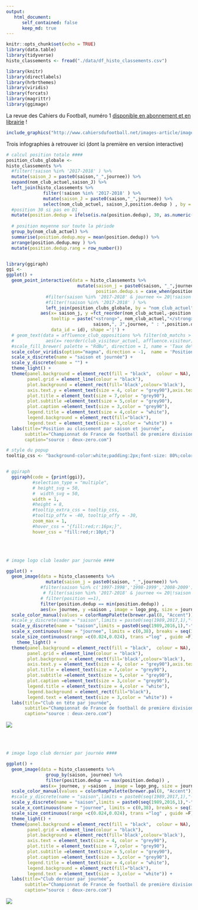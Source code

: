 ```yaml
---
output:
   html_document:
      self_contained: false
      keep_md: true
---
```

 
```r
knitr::opts_chunk$set(echo = TRUE)
library(data.table)
library(tidyverse)
histo_classements <- fread("./data/df_histo_classements.csv")

library(knitr)
library(directlabels)
library(hrbrthemes)
library(viridis)
library(forcats)
library(magrittr)
library(ggimage)


```

La revue des Cahiers du Football, numéro 1 [disponible en abonnement et en librairie](http://www.cahiersdufootball.net/article-la-revue-numero-1-6964) !

```r
include_graphics("http://www.cahiersdufootball.net/images-article/images2/2018_05/numero-1-couv-double-2-480.jpg")
```


Trois infographies à retrouver ici (dont la première en version interactive)

```r


# calcul position totale ####
position_clubs_globale <-
histo_classements %>% 
  #filter(!saison %in% '2017-2018' ) %>%
  mutate(saison_J = paste0(saison,"_",journee)) %>%
  expand(nom_club_actuel,saison_J) %>%
  left_join(histo_classements %>% 
              filter(!saison %in% '2017-2018' ) %>%
              mutate(saison_J = paste0(saison,"_",journee)) %>%
              select(nom_club_actuel, saison_J,position.dedup ) , by = c("nom_club_actuel", "saison_J")) %>%
  #position 30 si pas en D1
  mutate(position.dedup = ifelse(is.na(position.dedup), 30, as.numeric(position.dedup))) %>%
  
  # position moyenne sur toute la période
  group_by(nom_club_actuel) %>%
  summarise(position.dedup.moy = mean(position.dedup)) %>%
  arrange(position.dedup.moy ) %>%
  mutate(position.dedup.rang = row_number())


library(ggiraph)
ggi <-
ggplot() +
  geom_point_interactive(data = histo_classements %>%
                           mutate(saison_j = paste0(saison, "_",journee), id = row_number(),
                                  position.dedup.s = case_when(position.dedup == 1 ~ "1er", TRUE ~ paste0(position.dedup,"ème"))) %>%
               #filter(saison %in% '2017-2018' & journee <= 20|!saison %in% '2017-2018' ) %>%
               #filter(!saison %in% '2017-2018' ) %>%
               left_join(position_clubs_globale, by = "nom_club_actuel"),# %>% filter(!saison %in% '2017-2018'),
             aes(x= saison_j, y =fct_reorder(nom_club_actuel,-position.dedup.moy)  , color = position.dedup,
                 tooltip = paste("<strong>", nom_club_actuel,"</strong><br />", 
                                 saison,", J",journee, " : ",position.dedup.s,"<br />"),
                 data_id = id), shape ='|') +
  # geom_text(data = affluence_club_oppositions %>% filter(nb_matchs > 5),
  #            aes(x= reorder(club_visiteur_actuel, affluence.visiteur), y =reorder(club_domicile_actuel, affluence.domicile), label = percent(tx_remplissage %>% round(2)) ,size =affluence), color ="grey") +
  #scale_fill_brewer( palette = "RdBu", direction = 1, name = 'Taux de\remplissage') +
  scale_color_viridis(option="magma", direction = -1,  name = 'Position',guide=guide_colorbar(reverse = TRUE)) +
  scale_x_discrete(name = "saison et journée") +
  scale_y_discrete(name = "") +
  theme_light() +
  theme(panel.background = element_rect(fill = "black",  colour = NA),
        panel.grid = element_line(colour = "black"),
        plot.background = element_rect(fill='black',colour='black'),
        axis.text.y = element_text(size = 4, color = "grey90"),axis.text.x = element_blank(),
        plot.title = element_text(size = 7,color = "grey90"),
        plot.subtitle =element_text(size = 5,color = "grey90"),
        plot.caption =element_text(size = 3,color = "grey90"),
        legend.title = element_text(size = 4,color = "white"),
        legend.background = element_rect(fill="black"),
        legend.text = element_text(size = 3,color = "white")) +
  labs(title="Position au classement par saison et journée",
       subtitle="Championnat de France de football de première division, saisons 1989-1990 à 2017-2018",
       caption="source : deux-zero.com") 

# style du popup
tooltip_css <- "background-color:white;padding:2px;font-size: 80%;color: white;opacity:0.2"


# ggiraph
  ggiraph(code = {print(ggi)},
          #selection_type = "multiple", 
          # height_svg = 50, 
          #  width_svg = 50,
          width = 1,
          #height = 8,
          #tooltip_extra_css = tooltip_css,
          #tooltip_offx = -40, tooltip_offy = -30,
          zoom_max = 1,
          #hover_css = "{fill:red;r:16px;}",
          hover_css = "fill:red;r:10pt;")


```



<br>
<br>

```r

# image logo club leader par journée ####

ggplot() +
  geom_image(data = histo_classements %>%
               mutate(saison_j = paste0(saison, "_",journee)) %>%
             #filter(saison %in% c('1997-1998','1998-1999','2008-2009') ) %>%
              # filter(saison %in% '2017-2018' & journee <= 20|!saison %in% '2017-2018' ) %>%
             # filter(position ==1),
             filter(position.dedup == min(position.dedup)) ,
             aes(x= journee, y =saison , image = logo_png, size = journee)) +
  scale_color_manual(values = colorRampPalette(brewer.pal(8, "Accent"))(29)) +
  #scale_y_discrete(name = "saison",limits = paste0(seq(1989,2017,1),"-",seq(1990,2018,1))) +
  scale_y_discrete(name = "saison",limits = paste0(seq(1989,2016,1),"-",seq(1990,2017,1))) +
  scale_x_continuous(name = "journee", limits = c(0,38), breaks = seq(1,38,1)) +
  scale_size_continuous(range =c(0.024,0.024), trans ="log" , guide =F) +
    theme_light() +
  theme(panel.background = element_rect(fill = "black",  colour = NA),
        panel.grid = element_line(colour = "black"),
        plot.background = element_rect(fill='black',colour='black'),
        axis.text.y = element_text(size = 4, color = "grey90"),axis.text.x = element_blank(),
        plot.title = element_text(size = 7,color = "grey90"),
        plot.subtitle =element_text(size = 5,color = "grey90"),
        plot.caption =element_text(size = 3,color = "grey90"),
        legend.title = element_text(size = 4,color = "white"),
        legend.background = element_rect(fill="black"),
        legend.text = element_text(size = 3,color = "white")) +
  labs(title="Club en tête par journée",
       subtitle="Championnat de France de football de première division, saisons 1989-1990 à 2017-2018",
       caption="source : deux-zero.com") 
```

![](./img/leader_club_journee_logos.png)


<br>
<br>



```r

# image logo club dernier par journée ####

ggplot() +
  geom_image(data = histo_classements %>%
               group_by(saison, journee) %>%
               filter(position.dedup == max(position.dedup)) ,
             aes(x= journee, y =saison , image = logo_png, size = journee)) +
  scale_color_manual(values = colorRampPalette(brewer.pal(8, "Accent"))(29)) +
  #scale_y_discrete(name = "saison",limits = paste0(seq(1989,2017,1),"-",seq(1990,2018,1))) +
  scale_y_discrete(name = "saison",limits = paste0(seq(1989,2016,1),"-",seq(1990,2017,1))) +
  scale_x_continuous(name = "journee", limits = c(0,38), breaks = seq(1,38,1)) +
  scale_size_continuous(range =c(0.024,0.024), trans ="log" , guide =F) +
  theme_light() +
  theme(panel.background = element_rect(fill = "black",  colour = NA),
        panel.grid = element_line(colour = "black"),
        plot.background = element_rect(fill='black',colour='black'),
        axis.text = element_text(size = 4, color = "grey90"),
        plot.title = element_text(size = 7,color = "grey90"),
        plot.subtitle =element_text(size = 5,color = "grey90"),
        plot.caption =element_text(size = 3,color = "grey90"),
        legend.title = element_text(size = 4,color = "white"),
        legend.background = element_rect(fill="black"),
        legend.text = element_text(size = 3,color = "white")) +
  labs(title="Club dernier par journée",
       subtitle="Championnat de France de football de première division, saisons 1989-1990 à 2017-2018",
       caption="source : deux-zero.com") 


```

![](./img/dernier_club_journee_logos.png)
